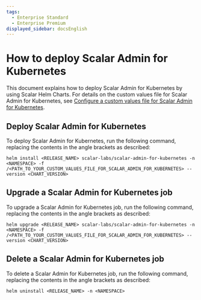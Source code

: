 ```yaml
---
tags:
  - Enterprise Standard
  - Enterprise Premium
displayed_sidebar: docsEnglish
---
```


# How to deploy Scalar Admin for Kubernetes

This document explains how to deploy Scalar Admin for Kubernetes by using Scalar Helm Charts. For details on the custom values file for Scalar Admin for Kubernetes, see [Configure a custom values file for Scalar Admin for Kubernetes](configure-custom-values-scalar-admin-for-kubernetes.mdx).

## Deploy Scalar Admin for Kubernetes

To deploy Scalar Admin for Kubernetes, run the following command, replacing the contents in the angle brackets as described:

```console
helm install <RELEASE_NAME> scalar-labs/scalar-admin-for-kubernetes -n <NAMESPACE> -f /<PATH_TO_YOUR_CUSTOM_VALUES_FILE_FOR_SCALAR_ADMIN_FOR_KUBERNETES> --version <CHART_VERSION>
```

## Upgrade a Scalar Admin for Kubernetes job

To upgrade a Scalar Admin for Kubernetes job, run the following command, replacing the contents in the angle brackets as described:

```console
helm upgrade <RELEASE_NAME> scalar-labs/scalar-admin-for-kubernetes -n <NAMESPACE> -f /<PATH_TO_YOUR_CUSTOM_VALUES_FILE_FOR_SCALAR_ADMIN_FOR_KUBERNETES> --version <CHART_VERSION>
```

## Delete a Scalar Admin for Kubernetes job

To delete a Scalar Admin for Kubernetes job, run the following command, replacing the contents in the angle brackets as described:  

```console
helm uninstall <RELEASE_NAME> -n <NAMESPACE>
```
